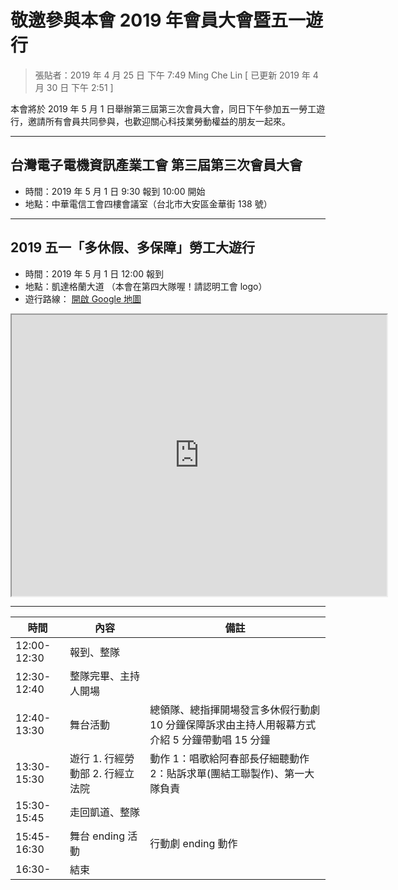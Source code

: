 # 敬邀參與本會 2019 年會員大會暨五一遊行

> 張貼者：2019 年 4 月 25 日 下午 7:49 Ming Che Lin [ 已更新 2019 年 4 月 30 日 下午 2:51 ]

本會將於 2019 年 5 月 1 日舉辦第三屆第三次會員大會，同日下午參加五一勞工遊行，邀請所有會員共同參與，也歡迎關心科技業勞動權益的朋友一起來。

---

## 台灣電子電機資訊產業工會 第三屆第三次會員大會

- 時間：2019 年 5 月 1 日 9:30 報到 10:00 開始
- 地點：中華電信工會四樓會議室（台北市大安區金華街 138 號）

---

## 2019 五一「多休假、多保障」勞工大遊行

- 時間：2019 年 5 月 1 日 12:00 報到
- 地點：凱達格蘭大道 （本會在第四大隊喔！請認明工會 logo）
- 遊行路線： [開啟 Google 地圖](https://goo.gl/maps/WL7U8RBL8uqVzoG36)
<iframe src="https://www.google.com/maps/embed?pb=!1m44!1m8!1m3!1d3614.7058984808573!2d121.515954!3d25.044053!3m2!1i1024!2i768!4f13.1!4m33!3e2!4m3!3m2!1d25.0396108!2d121.51561029999999!4m3!3m2!1d25.0433609!2d121.51666469999999!4m3!3m2!1d25.0434061!2d121.51504279999999!4m3!3m2!1d25.0467926!2d121.51500449999999!4m3!3m2!1d25.0449004!2d121.51784529999999!4m3!3m2!1d25.0394406!2d121.5176431!4m3!3m2!1d25.0391318!2d121.5172297!4m3!3m2!1d25.0393147!2d121.5165492!5e0!3m2!1szh-TW!2stw!4v1631892714811!5m2!1szh-TW!2stw" width="600" height="450" style={{ border:0 }} allowfullscreen="" loading="lazy"></iframe>

---

| 時間        | 內容                             | 備註                                                                                          |
| ----------- | -------------------------------- | --------------------------------------------------------------------------------------------- |
| 12:00-12:30 | 報到、整隊                       |                                                                                               |
| 12:30-12:40 | 整隊完畢、主持人開場             |                                                                                               |
| 12:40-13:30 | 舞台活動                         | 總領隊、總指揮開場發言多休假行動劇 10 分鐘保障訴求由主持人用報幕方式介紹 5 分鐘帶動唱 15 分鐘 |
| 13:30-15:30 | 遊行 1. 行經勞動部 2. 行經立法院 | 動作 1：唱歌給阿春部長仔細聽動作 2：貼訴求單(團結工聯製作)、第一大隊負責                      |
| 15:30-15:45 | 走回凱道、整隊                   |                                                                                               |
| 15:45-16:30 | 舞台 ending 活動                 | 行動劇 ending 動作                                                                            |
| 16:30-      | 結束                             |                                                                                               |
